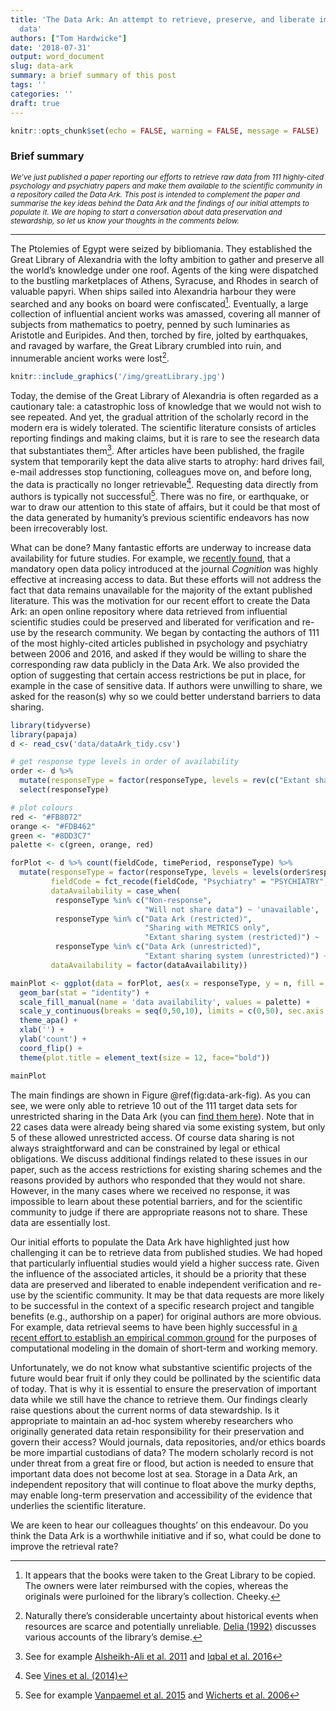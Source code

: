 ```yaml
---
title: 'The Data Ark: An attempt to retrieve, preserve, and liberate important scientific
  data'
authors: ["Tom Hardwicke"]
date: '2018-07-31'
output: word_document
slug: data-ark
summary: a brief summary of this post
tags: ''
categories: ''
draft: true
---
```


```r
knitr::opts_chunk$set(echo = FALSE, warning = FALSE, message = FALSE)
```

### Brief summary
<small>*We've just published a paper reporting our efforts to retrieve raw data from 111 highly-cited psychology and psychiatry papers and make them available to the scientific community in a repository called the Data Ark. This post is intended to complement the paper and summarise the key ideas behind the Data Ark and the findings of our initial attempts to populate it. We are hoping to start a conversation about data preservation and stewardship, so let us know your thoughts in the comments below.*</small>

***  

The Ptolemies of Egypt were seized by bibliomania. They established the Great Library of Alexandria with the lofty ambition to gather and preserve all the world's knowledge under one roof. Agents of the king were dispatched to the bustling marketplaces of Athens, Syracuse, and Rhodes in search of valuable papyri. When ships sailed into Alexandria harbour they were searched and any books on board were confiscated[^confiscated]. Eventually, a large collection of influential ancient works was amassed, covering all manner of subjects from mathematics to poetry, penned by such luminaries as Aristotle and Euripides. And then, torched by fire, jolted by earthquakes, and ravaged by warfare, the Great Library crumbled into ruin, and innumerable ancient works were lost[^destruction].

[^confiscated]: It appears that the books were taken to the Great Library to be copied. The owners were later reimbursed with the copies, whereas the originals were purloined for the library's collection. Cheeky.

[^destruction]: Naturally there's considerable uncertainty about historical events when resources are scarce and potentially unreliable. [Delia (1992)](http://dx.doi.org/10.2307/2165947) discusses various accounts of the library's demise. 

```r
knitr::include_graphics('/img/greatLibrary.jpg')
```

Today, the demise of the Great Library of Alexandria is often regarded as a cautionary tale: a catastrophic loss of knowledge that we would not wish to see repeated. And yet, the gradual attrition of the scholarly record in the modern era is widely tolerated. The scientific literature consists of articles reporting findings and making claims, but it is rare to see the research data that substantiates them[^noDataPublished]. After articles have been published, the fragile system that temporarily kept the data alive starts to atrophy: hard drives fail, e-mail addresses stop functioning, colleagues move on, and before long, the data is practically no longer retrievable[^vines]. Requesting data directly from authors is typically not successful[^noDataShared]. There was no fire, or earthquake, or war to draw our attention to this state of affairs, but it could be that most of the data generated by humanity’s previous scientific endeavors has now been irrecoverably lost.

[^noDataPublished]: See for example [Alsheikh-Ali et al. 2011](https://dx.doi.org/10.1371/journal.pone.0024357) and [Iqbal et al. 2016](https://dx.doi.org/10.1371/journal.pbio.1002333)
[^noDataShared]: See for example [Vanpaemel et al. 2015](http://doi.org/10.1525/collabra.13) and [Wicherts et al. 2006](https://doi.org/10.1037/0003-066X.61.7.726)
[^vines]: See [Vines et al. (2014)](https://dx.doi.org/10.1016/j.cub.2013.11.014)

What can be done? Many fantastic efforts are underway to increase data availability for future studies. For example, we [recently found](https://dx.doi.org/10.31222/osf.io/39cfb), that a mandatory open data policy introduced at the journal *Cognition* was highly effective at increasing access to data. But these efforts will not address the fact that data remains unavailable for the majority of the extant published literature. This was the motivation for our recent effort to create the Data Ark: an open online repository where data retrieved from influential scientific studies could be preserved and liberated for verification and re-use by the research community. We began by contacting the authors of 111 of the most highly-cited articles published in psychology and psychiatry between 2006 and 2016, and asked if they would be willing to share the corresponding raw data publicly in the Data Ark. We also provided the option of suggesting that certain access restrictions be put in place, for example in the case of sensitive data. If authors were unwilling to share, we asked for the reason(s) why so we could better understand barriers to data sharing.

```r
library(tidyverse)
library(papaja)
d <- read_csv('data/dataArk_tidy.csv')

# get response type levels in order of availability
order <- d %>% 
  mutate(responseType = factor(responseType, levels = rev(c("Extant sharing system (unrestricted)", "Data Ark (unrestricted)", "Extant sharing system (restricted)", "Data Ark (restricted)", "Sharing with METRICS only", "Will not share data", "Non-response")), ordered = T)) %>%
  select(responseType)

# plot colours
red <- "#FB8072"
orange <- "#FDB462"
green <- "#8DD3C7"
palette <- c(green, orange, red)

forPlot <- d %>% count(fieldCode, timePeriod, responseType) %>%
  mutate(responseType = factor(responseType, levels = levels(order$responseType), ordered = T),
         fieldCode = fct_recode(fieldCode, "Psychiatry" = "PSYCHIATRY", "Psychology" = "PSYCHOLOGY"),
         dataAvailability = case_when(
          responseType %in% c("Non-response",
                              "Will not share data") ~ 'unavailable',
          responseType %in% c("Data Ark (restricted)", 
                              "Sharing with METRICS only", 
                              "Extant sharing system (restricted)") ~ 'partly available',
          responseType %in% c("Data Ark (unrestricted)", 
                              "Extant sharing system (unrestricted)") ~ 'available'),
         dataAvailability = factor(dataAvailability))

mainPlot <- ggplot(data = forPlot, aes(x = responseType, y = n, fill = dataAvailability)) +
  geom_bar(stat = "identity") +
  scale_fill_manual(name = 'data availability', values = palette) +
  scale_y_continuous(breaks = seq(0,50,10), limits = c(0,50), sec.axis = sec_axis(~ . / nrow(d)*100, name = "percentage (N = 111)")) +
  theme_apa() +
  xlab('') +
  ylab('count') +
  coord_flip() +
  theme(plot.title = element_text(size = 12, face="bold"))
```

```r
mainPlot
```

The main findings are shown in Figure \@ref(fig:data-ark-fig). As you can see, we were only able to retrieve 10 out of the 111 target data sets for unrestricted sharing in the Data Ark (you can [find them here](https://osf.io/view/DataArk/)). Note that in 22 cases data were already being shared via some existing system, but only 5 of these allowed unrestricted access. Of course data sharing is not always straightforward and can be constrained by legal or ethical obligations. We discuss additional findings related to these issues in our paper, such as the access restrictions for existing sharing schemes and the reasons provided by authors who responded that they would not share. However, in the many cases where we received no response, it was impossible to learn about these potential barriers, and for the scientific community to judge if there are appropriate reasons not to share. These data are essentially lost.

Our initial efforts to populate the Data Ark have highlighted just how challenging it can be to retrieve data from published studies. We had hoped that particularly influential studies would yield a higher success rate. Given the influence of the associated articles, it should be a priority that these data are preserved and liberated to enable independent verification and re-use by the scientific community. It may be that data requests are more likely to be successful in the context of a specific research project and tangible benefits (e.g., authorship on a paper) for original authors are more obvious. For example, data retrieval seems to have been highly successful in [a recent effort to establish an empirical common ground](https://orca.cf.ac.uk/109813/1/Morey.%20Benchmarks%20for%20model.pdf) for the purposes of computational modeling in the domain of short-term and working memory.

Unfortunately, we do not know what substantive scientific projects of the future would bear fruit if only they could be pollinated by the scientific data of today. That is why it is essential to ensure the preservation of important data while we still have the chance to retrieve them. Our findings clearly raise questions about the current norms of data stewardship. Is it appropriate to maintain an ad-hoc system whereby researchers who originally generated data retain responsibility for their preservation and govern their access? Would journals, data repositories, and/or ethics boards be more impartial custodians of data? The modern scholarly record is not under threat from a great fire or flood, but action is needed to ensure that important data does not become lost at sea. Storage in a Data Ark, an independent repository that will continue to float above the murky depths, may enable long-term preservation and accessibility of the evidence that underlies the scientific literature.

We are keen to hear our colleagues thoughts' on this endeavour. Do you think the Data Ark is a worthwhile initiative and if so, what could be done to improve the retrieval rate? 




